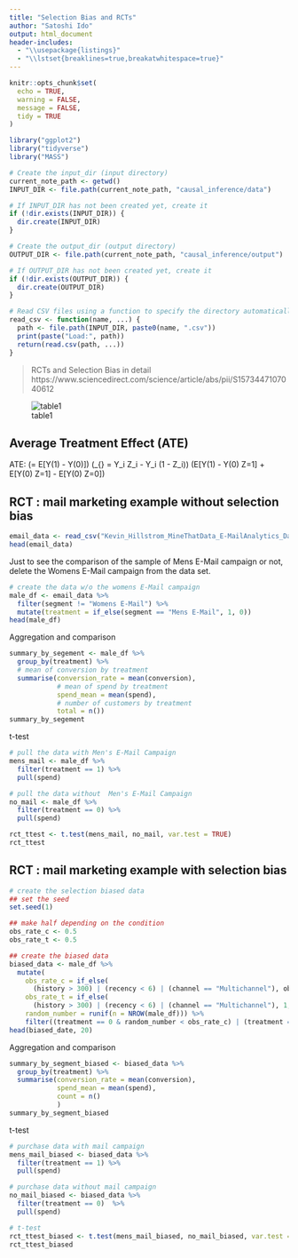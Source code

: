 ```yaml
---
title: "Selection Bias and RCTs"
author: "Satoshi Ido"
output: html_document
header-includes:
  - "\\usepackage{listings}"
  - "\\lstset{breaklines=true,breakatwhitespace=true}"
---
```


```r
knitr::opts_chunk$set(
  echo = TRUE,
  warning = FALSE,
  message = FALSE,
  tidy = TRUE
)
```

```r
library("ggplot2")
library("tidyverse")
library("MASS")
```

```r
# Create the input_dir (input directory)
current_note_path <- getwd()
INPUT_DIR <- file.path(current_note_path, "causal_inference/data")

# If INPUT_DIR has not been created yet, create it
if (!dir.exists(INPUT_DIR)) {
  dir.create(INPUT_DIR)
}

# Create the output_dir (output directory)
OUTPUT_DIR <- file.path(current_note_path, "causal_inference/output")

# If OUTPUT_DIR has not been created yet, create it
if (!dir.exists(OUTPUT_DIR)) {
  dir.create(OUTPUT_DIR)
}

# Read CSV files using a function to specify the directory automatically
read_csv <- function(name, ...) {
  path <- file.path(INPUT_DIR, paste0(name, ".csv"))
  print(paste("Load:", path))
  return(read.csv(path, ...))
}
```

> RCTs and Selection Bias in detail
https://www.sciencedirect.com/science/article/abs/pii/S1573447107040612


![table1](/Users/satoshiido/Documents/programming/statistical-analysis/causal_inference/pic/table1.png)

## Average Treatment Effect (ATE)
ATE: \(\tau = E[Y(1) - Y(0)]\)
\(\tau_{\text{naive}} = \frac{1}{\sum Z_i} \sum Y_i Z_i - \frac{1}{\sum (1 - Z_i)} \sum Y_i (1 - Z_i)\)
\(E[Y(1) - Y(0) \mid Z=1] + E[Y(0) \mid Z=1] - E[Y(0) \mid Z=0]\)

## RCT : mail marketing example without selection bias 
```r
email_data <- read_csv("Kevin_Hillstrom_MineThatData_E-MailAnalytics_DataMiningChallenge_2008.03.20")
head(email_data)
```

Just to see the comparison of the sample of Mens E-Mail campaign or not, delete the Womens E-Mail campaign from the data set.
```r
# create the data w/o the womens E-Mail campaign
male_df <- email_data %>% 
  filter(segment != "Womens E-Mail") %>%
  mutate(treatment = if_else(segment == "Mens E-Mail", 1, 0))
head(male_df)
```

Aggregation and comparison
```r
summary_by_segement <- male_df %>%
  group_by(treatment) %>%
  # mean of conversion by treatment
  summarise(conversion_rate = mean(conversion),
            # mean of spend by treatment
            spend_mean = mean(spend),
            # number of customers by treatment
            total = n())
summary_by_segement
```

t-test
```r
# pull the data with Men's E-Mail Campaign
mens_mail <- male_df %>%
  filter(treatment == 1) %>%
  pull(spend)

# pull the data without  Men's E-Mail Campaign
no_mail <- male_df %>%
  filter(treatment == 0) %>%
  pull(spend)

rct_ttest <- t.test(mens_mail, no_mail, var.test = TRUE)
rct_ttest
```

## RCT : mail marketing example with selection bias
```r
# create the selection biased data
## set the seed
set.seed(1)

## make half depending on the condition
obs_rate_c <- 0.5
obs_rate_t <- 0.5

## create the biased data
biased_data <- male_df %>%
  mutate(
    obs_rate_c = if_else(
      (history > 300) | (recency < 6) | (channel == "Multichannel"), obs_rate_c, 1),
    obs_rate_t = if_else(
      (history > 300) | (recency < 6) | (channel == "Multichannel"), 1, obs_rate_t),
    random_number = runif(n = NROW(male_df))) %>%
    filter((treatment == 0 & random_number < obs_rate_c) | (treatment == 1 & random_number < obs_rate_t))
head(biased_date, 20)
```

Aggregation and comparison
```r
summary_by_segment_biased <- biased_data %>%
  group_by(treatment) %>%
  summarise(conversion_rate = mean(conversion),
            spend_mean = mean(spend),
            count = n()
            )
summary_by_segment_biased
```

t-test
```r
# purchase data with mail campaign
mens_mail_biased <- biased_data %>%
  filter(treatment == 1) %>%
  pull(spend)

# purchase data without mail campaign
no_mail_biased <- biased_data %>%
  filter(treatment == 0)  %>%
  pull(spend)

# t-test
rct_ttest_biased <- t.test(mens_mail_biased, no_mail_biased, var.test = TRUE)
rct_ttest_biased
```